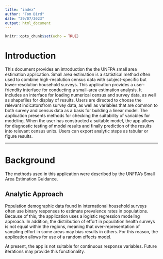 ```yaml
---
title: "index"
author: "Tom Bird"
date: "29/07/2023"
output: html_document
---
```


```r
knitr::opts_chunk$set(echo = TRUE)
```

# Introduction

This document provides an introduction the the UNFPA small area estimation application.  Small area estimation is a statistical method often used to combine high-resolution census data with 
subject-specific but lower-resolution household surveys. This application provides a user-friendlty interface for conducting a small-area estimation analysis. It includes an interface for loading numerical census 
and survey data, as well as shapefiles for display of results.  Users are directed to choose the relevant indicatorsfrom survey data, as well as variables that are common to both survey and census data as a basis for building a linear model. The application presents methods for checking the suitability of variables for modeling.  When the user has constructed a suitable model, the app allows for diagnostic testing of model results and finally prediction of the results into relevant census units. Users can export analytic steps as tabular or figure results.

  
***
  
# Background
The methods used in this application were described by the UNFPA's Small Area Estimation Guidance.  
  

## Analytic Approach
Population demographic data found in international household surveys often use binary responses to estimate prevalence rates in populations. Because of this, the application uses a logistic regression modeling approach.  In addition, the distribution of effort in population health surveys is not equal within the regions, meaning that over-representation of sampling effort in some areas may bias results in others. For this reason, the application allows for use of a random effects model. 

At present, the app is not suitable for continuous response variables. Future iterations may provide this functionality. 
  